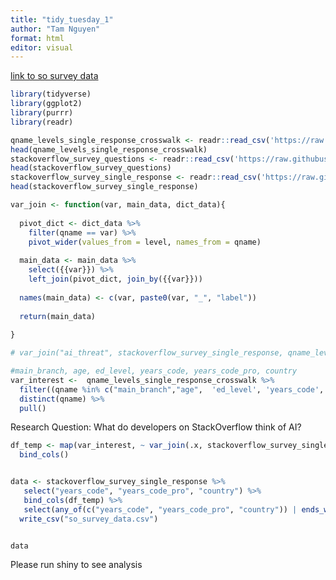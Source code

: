 ```yaml
---
title: "tidy_tuesday_1"
author: "Tam Nguyen"
format: html
editor: visual
---
```


[link to so survey data](https://github.com/rfordatascience/tidytuesday/blob/main/data/2024/2024-09-03/readme.md)

```r
library(tidyverse)
library(ggplot2)
library(purrr)
library(readr)
```

```r
qname_levels_single_response_crosswalk <- readr::read_csv('https://raw.githubusercontent.com/rfordatascience/tidytuesday/main/data/2024/2024-09-03/qname_levels_single_response_crosswalk.csv')
head(qname_levels_single_response_crosswalk)
stackoverflow_survey_questions <- readr::read_csv('https://raw.githubusercontent.com/rfordatascience/tidytuesday/main/data/2024/2024-09-03/stackoverflow_survey_questions.csv')
head(stackoverflow_survey_questions)
stackoverflow_survey_single_response <- readr::read_csv('https://raw.githubusercontent.com/rfordatascience/tidytuesday/main/data/2024/2024-09-03/stackoverflow_survey_single_response.csv') 
head(stackoverflow_survey_single_response)

```

```r
var_join <- function(var, main_data, dict_data){
  
  pivot_dict <- dict_data %>% 
    filter(qname == var) %>% 
    pivot_wider(values_from = level, names_from = qname)
  
  main_data <- main_data %>% 
    select({{var}}) %>% 
    left_join(pivot_dict, join_by({{var}}))
  
  names(main_data) <- c(var, paste0(var, "_", "label"))
  
  return(main_data)
  
}
```

```r
# var_join("ai_threat", stackoverflow_survey_single_response, qname_levels_single_response_crosswalk) 
```

```r
#main_branch, age, ed_level, years_code, years_code_pro, country
var_interest <-  qname_levels_single_response_crosswalk %>% 
  filter((qname %in% c("main_branch","age",  'ed_level', 'years_code', 'years_code_pro', 'country')) | str_starts(qname, "ai")) %>% 
  distinct(qname) %>% 
  pull()
```

Research Question: What do developers on StackOverflow think of AI?

```r
df_temp <- map(var_interest, ~ var_join(.x, stackoverflow_survey_single_response, qname_levels_single_response_crosswalk )) %>% 
  bind_cols()


data <- stackoverflow_survey_single_response %>% 
   select("years_code", "years_code_pro", "country") %>% 
   bind_cols(df_temp) %>% 
   select(any_of(c("years_code", "years_code_pro", "country")) | ends_with("label")) %>% 
  write_csv("so_survey_data.csv")


data 
```

Please run shiny to see analysis
